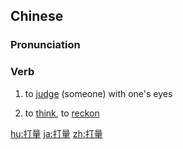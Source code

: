 ==Chinese==
{{zh-forms}}

===Pronunciation===
{{zh-pron
|m=dǎliàng
|c=daa2 loeng6
|ma=Zh-daliang.ogg
|cat=v
}}

===Verb===
{{zh-verb}}
# to [[judge]] (someone) with one's eyes
# {{lb|zh|informal}} to [[think]], to [[reckon]]

[[hu:打量]]
[[ja:打量]]
[[zh:打量]]